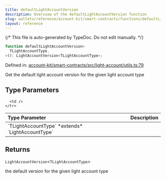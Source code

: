 ```yaml
---
title: defaultLightAccountVersion
description: Overview of the defaultLightAccountVersion function
slug: wallets/reference/account-kit/smart-contracts/functions/defaultLightAccountVersion
layout: reference
---
```


{/* This file is auto-generated by TypeDoc. Do not edit manually. */}

```ts
function defaultLightAccountVersion<
  TLightAccountType,
>(): LightAccountVersion<TLightAccountType>;
```

Defined in: [account-kit/smart-contracts/src/light-account/utils.ts:79](https://github.com/alchemyplatform/aa-sdk/blob/153785ddc87beb160382c2bae7dbafa4a66ade9a/account-kit/smart-contracts/src/light-account/utils.ts#L79)

Get the default light account version for the given light account type

## Type Parameters

<table>
  <thead>
    <tr>
      <th align="left">Type Parameter</th>
      <th align="left">Description</th>
    </tr>
  </thead>

  <tbody>
    <tr>
      <td>
        `TLightAccountType` *extends* `LightAccountType`
      </td>

      <td />
    </tr>

  </tbody>
</table>

## Returns

`LightAccountVersion`\<`TLightAccountType`>

the default version for the given light account type
